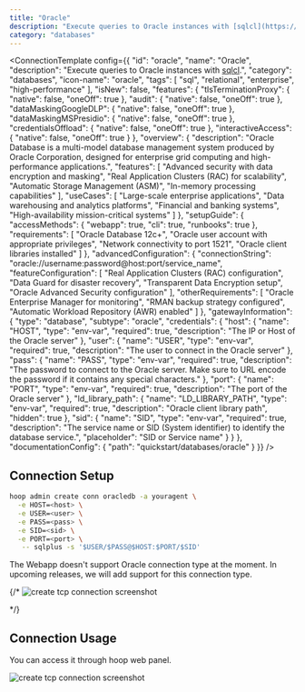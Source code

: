 ```yaml
---
title: "Oracle"
description: "Execute queries to Oracle instances with [sqlcl](https://www.oracle.com/database/sqldeveloper/technologies/sqlcl/)."
category: "databases"
---
```



<ConnectionTemplate config={{
  "id": "oracle",
  "name": "Oracle",
  "description": "Execute queries to Oracle instances with [sqlcl](https://www.oracle.com/database/sqldeveloper/technologies/sqlcl/).",
  "category": "databases",
  "icon-name": "oracle",
  "tags": [
    "sql",
    "relational",
    "enterprise",
    "high-performance"
  ],
  "isNew": false,
  "features": {
    "tlsTerminationProxy": {
      "native": false,
      "oneOff": true
    },
    "audit": {
      "native": false,
      "oneOff": true
    },
    "dataMaskingGoogleDLP": {
      "native": false,
      "oneOff": true
    },
    "dataMaskingMSPresidio": {
      "native": false,
      "oneOff": true
    },
    "credentialsOffload": {
      "native": false,
      "oneOff": true
    },
    "interactiveAccess": {
      "native": false,
      "oneOff": true
    }
  },
  "overview": {
    "description": "Oracle Database is a multi-model database management system produced by Oracle Corporation, designed for enterprise grid computing and high-performance applications.",
    "features": [
      "Advanced security with data encryption and masking",
      "Real Application Clusters (RAC) for scalability",
      "Automatic Storage Management (ASM)",
      "In-memory processing capabilities"
    ],
    "useCases": [
      "Large-scale enterprise applications",
      "Data warehousing and analytics platforms",
      "Financial and banking systems",
      "High-availability mission-critical systems"
    ]
  },
  "setupGuide": {
    "accessMethods": {
      "webapp": true,
      "cli": true,
      "runbooks": true
    },
    "requirements": [
      "Oracle Database 12c+",
      "Oracle user account with appropriate privileges",
      "Network connectivity to port 1521",
      "Oracle client libraries installed"
    ]
  },
  "advancedConfiguration": {
    "connectionString": "oracle://username:password@host:port/service_name",
    "featureConfiguration": [
      "Real Application Clusters (RAC) configuration",
      "Data Guard for disaster recovery",
      "Transparent Data Encryption setup",
      "Oracle Advanced Security configuration"
    ],
    "otherRequirements": [
      "Oracle Enterprise Manager for monitoring",
      "RMAN backup strategy configured",
      "Automatic Workload Repository (AWR) enabled"
    ]
  },
  "gatewayInformation": {
    "type": "database",
    "subtype": "oracle",
    "credentials": {
      "host": {
        "name": "HOST",
        "type": "env-var",
        "required": true,
        "description": "The IP or Host of the Oracle server"
      },
      "user": {
        "name": "USER",
        "type": "env-var",
        "required": true,
        "description": "The user to connect in the Oracle server"
      },
      "pass": {
        "name": "PASS",
        "type": "env-var",
        "required": true,
        "description": "The password to connect to the Oracle server. Make sure to URL encode the password if it contains any special characters."
      },
      "port": {
        "name": "PORT",
        "type": "env-var",
        "required": true,
        "description": "The port of the Oracle server"
      },
      "ld_library_path": {
        "name": "LD_LIBRARY_PATH",
        "type": "env-var",
        "required": true,
        "description": "Oracle client library path",
        "hidden": true
      },
      "sid": {
        "name": "SID",
        "type": "env-var",
        "required": true,
        "description": "The service name or SID (System identifier) to identify the database service.",
        "placeholder": "SID or Service name"
      }
    }
  },
  "documentationConfig": {
    "path": "quickstart/databases/oracle"
  }
}} />
## Connection Setup

```sh
hoop admin create conn oracledb -a youragent \
  -e HOST=<host> \
  -e USER=<user> \
  -e PASS=<pass> \
  -e SID=<sid> \
  -e PORT=<port> \
   -- sqlplus -s '$USER/$PASS@$HOST:$PORT/$SID'
```

<Warning>
    The Webapp doesn't support Oracle connection type at the moment.
    In upcoming releases, we will add support for this connection type.
</Warning>

{/* <Frame>
    <img src="/images/quickstarts/create-database-connection-screenshot.png" alt="create tcp connection screenshot" />
</Frame> */}

## Connection Usage

You can access it through hoop web panel.

<Frame>
    <img src="/images/quickstarts/client-pg.png" alt="create tcp connection screenshot" />
</Frame>













